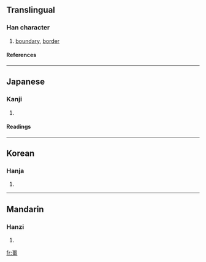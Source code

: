 ==Translingual==
===Han character===
{{Han char|rn=102|rad=田|as=08|sn=13|four=|canj=一田一一 (MWMM)}}
# [[boundary]], [[border]]
====References====
{{Han ref|kx=0765.050|dkj=21895|dj=1176.050|hdz=42545.110|uh=757A|ud=30074}}

----
==Japanese==
===Kanji===
{{ja-kanji|grade=|rs=田08}}
# {{defn|Japanese}} 
====Readings====
{{ja-readings|on=[[きょう]] (kyō), [[こう]] (kō)|kun=[[さかい]] (sakai)|nanori=}}

----
==Korean==
===Hanja===
{{ko-hanja|hangeul=강|eumhun=|rv=gang|mr=kang|y=kang}}
# {{defn|Korean}}

----
==Mandarin==
===Hanzi===
{{cmn-hanzi|pin=[[jiāng]] (jiang1), [[jiàng]] (jiang4), [[qiáng]] (qiang2)|wg=chiang<sup>1</sup>, chiang<sup>4</sup>, ch'iang<sup>2</sup>}}
# {{defn|Mandarin}}

[[fr:畺]]